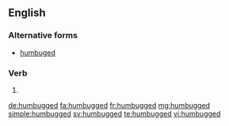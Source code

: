 ==English==

===Alternative forms===
* [[humbuged]] {{qualifier|rare}}

===Verb===
{{head|en}}

# {{en-past of|humbug}}

[[de:humbugged]]
[[fa:humbugged]]
[[fr:humbugged]]
[[mg:humbugged]]
[[simple:humbugged]]
[[sv:humbugged]]
[[te:humbugged]]
[[vi:humbugged]]